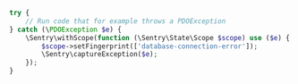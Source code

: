 ```php
try {
    // Run code that for example throws a PDOException
} catch (\PDOException $e) {
    \Sentry\withScope(function (\Sentry\State\Scope $scope) use ($e) {
        $scope->setFingerprint(['database-connection-error']);
        \Sentry\captureException($e);
    });
}
```
